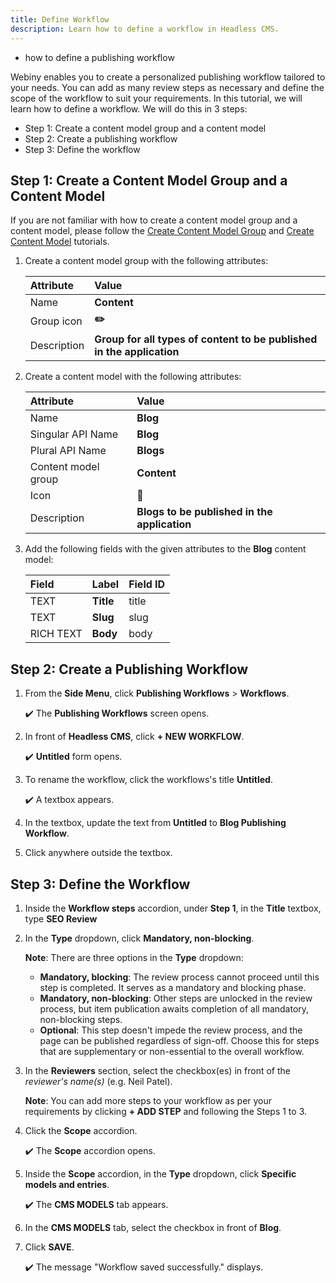 ```yaml
---
title: Define Workflow
description: Learn how to define a workflow in Headless CMS.
---
```



<Alert type="success" title="WHAT YOU'LL LEARN">

- how to define a publishing workflow

</Alert>

Webiny enables you to create a personalized publishing workflow tailored to your needs. You can add as many review steps as necessary and define the scope of the workflow to suit your requirements. In this tutorial, we will learn how to define a workflow. We will do this in 3 steps:

- Step 1: Create a content model group and a content model
- Step 2: Create a publishing workflow
- Step 3: Define the workflow

## Step 1: Create a Content Model Group and a Content Model

If you are not familiar with how to create a content model group and a content model, please follow the [Create Content Model Group](../link) and [Create Content Model](../link) tutorials.

1. Create a content model group with the following attributes:

    | Attribute   | Value                                                                |
    | :-------    | :----------------------                                              |
    | Name        | **Content**                                                          |
    | Group icon  | **✏️**                                                               |
    | Description | **Group for all types of content to be published in the application**|

2. Create a content model with the following attributes:

    | Attribute            | Value                                       |
    | :-------             | :----------------------                     |
    | Name                 | **Blog**                                    |
    | Singular API Name    | **Blog**                                    |
    | Plural API Name      | **Blogs**                                   |
    | Content model group  | **Content**                                 |
    | Icon                 | **📰**                                      |
    | Description          | **Blogs to be published in the application**|

3. Add the following fields with the given attributes to the **Blog** content model:

    | Field     | Label     | Field ID |
    | :-------  | :---------| :------  |
    | TEXT      | **Title** | title    |
    | TEXT      | **Slug**  | slug     |
    | RICH TEXT | **Body**  | body     |


## Step 2: Create a Publishing Workflow

1. From the **Side Menu**, click **Publishing Workflows** > **Workflows**.

    ✔️ The **Publishing Workflows** screen opens.

2. In front of **Headless CMS**, click **+ NEW WORKFLOW**.

    ✔️ **Untitled** form opens.

3. To rename the workflow, click the workflows's title **Untitled**.

    ✔️ A textbox appears.

4. In the textbox, update the text from **Untitled** to **Blog Publishing Workflow**.

5. Click anywhere outside the textbox.


## Step 3: Define the Workflow

1. Inside the **Workflow steps** accordion, under **Step 1**, in the **Title** textbox, type **SEO Review**

2. In the **Type** dropdown, click **Mandatory, non-blocking**.

    **Note**: There are three options in the **Type** dropdown:

    - **Mandatory, blocking**: The review process cannot proceed until this step is completed. It serves as a mandatory and blocking phase.
    - **Mandatory, non-blocking**: Other steps are unlocked in the review process, but item publication awaits completion of all mandatory, non-blocking steps.
    - **Optional**: This step doesn't impede the review process, and the page can be published regardless of sign-off. Choose this for steps that are supplementary or non-essential to the overall workflow. 
    

3. In the **Reviewers** section, select the checkbox(es) in front of the *reviewer's name(s)* (e.g. Neil Patel).

    **Note**: You can add more steps to your workflow as per your requirements by clicking **+ ADD STEP** and following the Steps 1 to 3.

4. Click the **Scope** accordion.

    ✔️ The **Scope** accordion opens.

5. Inside the **Scope** accordion, in the **Type** dropdown, click **Specific models and entries**.

    ✔️ The **CMS MODELS** tab appears.

6. In the **CMS MODELS** tab, select the checkbox in front of **Blog**.

7. Click **SAVE**.

    ✔️ The message "Workflow saved successfully." displays.



    